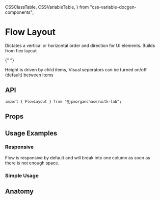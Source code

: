   CSSClassTable,
  CSSVariableTable,
} from "css-variable-docgen-components";

<Meta title="Layout/Docs/FlowLayout" component={FlowLayout} />

# Flow Layout

Dictates a vertical or horizontal order and direction for UI elements.
Builds from flex layout

{" "}
<Canvas>
  <Story id="layout-flowlayout--default-flow-layout" />
</Canvas>

Height is driven by child items,
Visual seperators can be turned on/off (default) between items

## API

```
import { FlowLayout } from "@jpmorganchase/uitk-lab";
```

## Props

<ArgsTable of={FlowLayout} />

## Usage Examples

### Responsive

Flow is responsive by default and will break into one column as soon as there is not enough space.

<Canvas>
  <Story id="layout-flowlayout--toolkit-flow-layout-responsive" />
</Canvas>

### Simple Usage

<Canvas>
  <Story id="layout-flowlayout--flow-layout-simple-usage" />
</Canvas>

## Anatomy

<Canvas>
  <ComponentAnatomy showLegend>
    <FlowLayout>
      <FlowItem></FlowItem>
    </FlowLayout>
  </ComponentAnatomy>
</Canvas>
